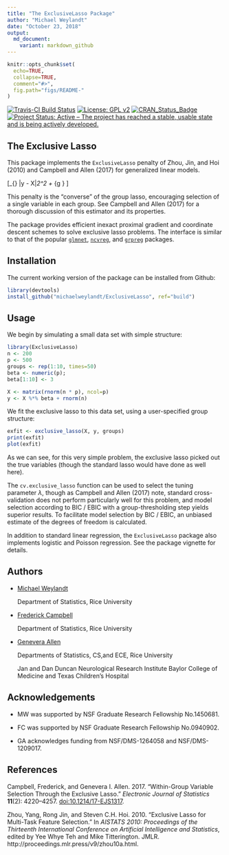 ```yaml
---
title: "The ExclusiveLasso Package"
author: "Michael Weylandt"
date: "October 23, 2018"
output:
  md_document:
    variant: markdown_github
---
```


<!--  -*- coding: utf-8 -*- -->
<!-- README.md is generated from README.Rmd. Do not edit this file directly -->

```r
knitr::opts_chunk$set(
  echo=TRUE,
  collapse=TRUE,
  comment="#>",
  fig.path="figs/README-"
)
```

[![Travis-CI Build Status](https://api.travis-ci.com/michaelweylandt/ExclusiveLasso.svg?branch=master)](https://travis-ci.com/michaelweylandt/ExclusiveLasso) [![License: GPL v2](https://img.shields.io/badge/License-GPL%20v2-blue.svg)](https://www.gnu.org/licenses/old-licenses/gpl-2.0.en.html) [![CRAN_Status_Badge](http://www.r-pkg.org/badges/version/ExclusiveLasso)](https://cran.r-project.org/package=ExclusiveLasso) [![Project Status: Active – The project has reached a stable, usable state and is being actively developed.](https://www.repostatus.org/badges/latest/active.svg)](https://www.repostatus.org/#active)

## The Exclusive Lasso

This package implements the `ExclusiveLasso` penalty of Zhou, Jin, and Hoi (2010)
and Campbell and Allen (2017) for generalized linear models.

\[\text{arg min}_{\beta} \frac{1}{2n} \|y - X\beta\|_2^2 + \lambda \sum_{g \in \mathcal{G}} \frac{\|\beta_g\|_1^2}{2}\]

This penalty is the "converse" of the group lasso, encouraging selection of a single
variable in each group. See Campbell and Allen (2017) for a thorough discussion of
this estimator and its properties.

The package provides efficient inexact proximal gradient and coordinate descent
schemes to solve exclusive lasso problems. The interface is similar to that of
the popular [`glmnet`](https://cran.r-project.org/web/packages/glmnet/index.html),
[`ncvreg`](http://pbreheny.github.io/ncvreg/), and [`grpreg`](http://pbreheny.github.io/ncvreg/) packages.

## Installation

The current working version of the package can be installed from Github:

```r
library(devtools)
install_github("michaelweylandt/ExclusiveLasso", ref="build")
```

## Usage

We begin by simulating a small data set with simple structure:

```r
library(ExclusiveLasso)
n <- 200
p <- 500
groups <- rep(1:10, times=50)
beta <- numeric(p);
beta[1:10] <- 3

X <- matrix(rnorm(n * p), ncol=p)
y <- X %*% beta + rnorm(n)
```

We fit the exclusive lasso to this data set, using a user-specified group structure:

```r
exfit <- exclusive_lasso(X, y, groups)
print(exfit)
plot(exfit)
```

As we can see, for this very simple problem, the exclusive lasso picked out the 
true variables (though the standard lasso would have done as well here).

The `cv.exclusive_lasso` function can be used to select the tuning parameter $\lambda$,
though as Campbell and Allen (2017) note, standard cross-validation does not perform
particularly well for this problem, and model selection according to BIC / EBIC
with a group-thresholding step yields superior results. To facilitate model selection
by BIC / EBIC, an unbiased estimate of the degrees of freedom is calculated.

In addition to standard linear regression, the `ExclusiveLasso` package also implements
logistic and Poisson regression. See the package vignette for details.

## Authors

* [Michael Weylandt](http://github.com/michaelweylandt)

    Department of Statistics, Rice University

* [Frederick Campbell](http://fc10.web.rice.edu/index.html)

    Department of Statistics, Rice University

* [Genevera Allen](http://www.stat.rice.edu/~gallen)

    Departments of Statistics, CS,and ECE, Rice University

    Jan and Dan Duncan Neurological Research Institute
    Baylor College of Medicine and Texas Children's Hospital

## Acknowledgements

* MW was supported by NSF Graduate Research Fellowship No.1450681.

* FC was supported by NSF Graduate Research Fellowship No.0940902.

* GA acknowledges funding from NSF/DMS-1264058 and NSF/DMS-1209017.

## References

Campbell, Frederick, and Genevera I. Allen. 2017. "Within-Group Variable Selection 
Through the Exclusive Lasso." *Electronic Journal of Statistics* **11**(2): 4220–4257. 
[doi:10.1214/17-EJS1317](http://dx.doi.org/10.1214/17-EJS1317).

Zhou, Yang, Rong Jin, and Steven C.H. Hoi. 2010. "Exclusive Lasso for Multi-Task
Feature Selection." In *AISTATS 2010: Proceedings of the Thirteenth International
Conference on Artificial Intelligence and Statistics*, edited by Yee Whye Teh and
Mike Titterington. JMLR. http://proceedings.mlr.press/v9/zhou10a.html.
